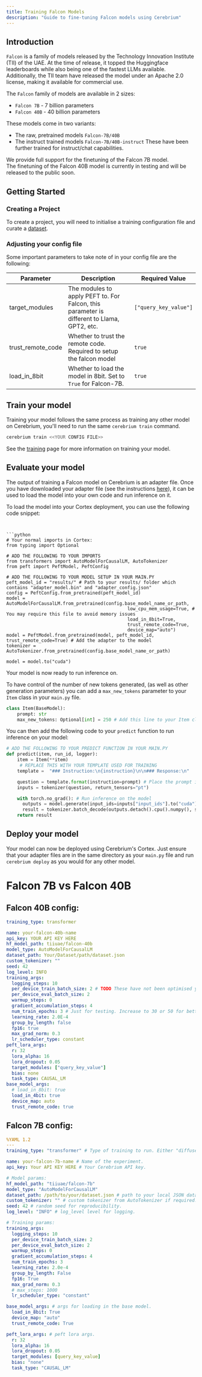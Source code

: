 ```yaml
---
title: Training Falcon Models
description: "Guide to fine-tuning Falcon models using Cerebrium"
---
```


## Introduction

<!-- TODO: An intro to falcon and why someone might want to use it. -->

`Falcon` is a family of models released by the Technology Innovation Institute (TII) of the UAE.
At the time of release, it topped the Huggingface leaderboards while also being one of the fastest LLMs available.
Additionally, the TII team have released the model under an Apache 2.0 license, making it available for commercial use.

The `Falcon` family of models are available in 2 sizes:

- `Falcon 7B` - 7 billion parameters
- `Falcon 40B` - 40 billion parameters

These models come in two variants:

- The raw, pretrained models `Falcon-7B/40B`
- The instruct trained models `Falcon-7B/40B-instruct`
  These have been further trained for instruct/chat capabilities.

We provide full support for the finetuning of the Falcon 7B model.  
The finetuning of the Falcon 40B model is currently in testing and will be released to the public soon.

## Getting Started

### Creating a Project

To create a project, you will need to initialise a training configuration file and curate a [dataset](/cerebrium/fine-tuning/language-models/dataset).

<!-- 
We provide an example configuration file for the Falcon 7B model which can be used as a starting point for your own configuration file. Just run the following command:
```bash
cerebrium init-trainer --trainer-type falcon --trainer-name my-falcon-trainer
``` -->

<!-- TODO this init needs to be made before uncommenting -->

### Adjusting your config file

Some important parameters to take note of in your config file are the following:

| Parameter         | Description                                                                                | Required Value        |
| ----------------- | ------------------------------------------------------------------------------------------ | --------------------- |
| target_modules    | The modules to apply PEFT to. For Falcon, this parameter is different to Llama, GPT2, etc. | `["query_key_value"]` |
| trust_remote_code | Whether to trust the remote code. Required to setup the falcon model                       | `true`                |
| load_in_8bit      | Whether to load the model in 8bit. Set to `True` for Falcon-7B.                            | `true`                |

<!-- | load_in_4bit      | Whether to load the model in 4bit. Set to `True` for Falcon-40B.                           | `true`                | -->

<!-- TODO:
- which parameters to adjust and when
- epochs
- learning rate
- prompt template
  - Should we include how to add stop tokens etc? -->

## Train your model
Training your model follows the same process as training any other model on Cerebrium, you'll need to run the same `cerebrium train` command.

```bash
cerebrium train <<YOUR CONFIG FILE>> 
```

See the [training](/cerebrium/fine-tuning/language-models/training) page for more information on training your model.


## Evaluate your model
The output of training a Falcon model on Cerebrium is an adapter file. Once you have downloaded your adapter file (see the instructions [here](/cerebrium/fine-tuning/language-models/training)), it can be used to load the model into your own code and run inference on it.

To load the model into your Cortex deployment, you can use the following code snippet:

```


```python
# Your normal imports in Cortex:
from typing import Optional

# ADD THE FOLLOWING TO YOUR IMPORTS
from transformers import AutoModelForCausalLM, AutoTokenizer
from peft import PeftModel, PeftConfig

# ADD THE FOLLOWING TO YOUR MODEL SETUP IN YOUR MAIN.PY
peft_model_id = "results/" # Path to your results/ folder which contains "adapter_model.bin" and "adapter_config.json" 
config = PeftConfig.from_pretrained(peft_model_id)
model = AutoModelForCausalLM.from_pretrained(config.base_model_name_or_path,
                                             low_cpu_mem_usage=True, # You may require this file to avoid memory issues
                                             load_in_8bit=True,
                                             trust_remote_code=True,
                                             device_map="auto")
model = PeftModel.from_pretrained(model, peft_model_id, trust_remote_code=True) # Add the adapter to the model
tokenizer = AutoTokenizer.from_pretrained(config.base_model_name_or_path)

model = model.to("cuda")
```
Your model is now ready to run inference on.

To have control of the number of new tokens generated, (as well as other generation parameters) you can add a `max_new_tokens` parameter to your `Item` class in your `main.py` file.
```python
class Item(BaseModel):
    prompt: str
    max_new_tokens: Optional[int] = 250 # Add this line to your Item class
```

You can then add the following code to your `predict` function to run inference on your model:
```python
# ADD THE FOLLOWING TO YOUR PREDICT FUNCTION IN YOUR MAIN.PY
def predict(item, run_id, logger):
    item = Item(**item)
     # REPLACE THIS WITH YOUR TEMPLATE USED FOR TRAINING
    template =  "### Instruction:\n{instruction}\n\n### Response:\n" 

    question = template.format(instruction=prompt) # Place the prompt into the template
    inputs = tokenizer(question, return_tensors="pt")

    with torch.no_grad(): # Run inference on the model
      outputs = model.generate(input_ids=inputs["input_ids"].to("cuda"), max_new_tokens=item.max_new_tokens)
      result = tokenizer.batch_decode(outputs.detach().cpu().numpy(), skip_special_tokens=True)[0]
    return result
```

## Deploy your model

Your model can now be deployed using Cerebrium's Cortex. Just ensure that your adapter files are in the same directory as your `main.py` file and run `cerebrium deploy` as you would for any other model.

# Falcon 7B vs Falcon 40B

<!-- TODO this needs to become a comparison table -->

## Falcon 40B config:

```yaml
training_type: transformer

name: your-falcon-40b-name
api_key: YOUR API KEY HERE
hf_model_path: tiiuae/falcon-40b
model_type: AutoModelForCausalLM
dataset_path: Your/Dataset/path/dataset.json
custom_tokenizer: ""
seed: 42
log_level: INFO
training_args:
  logging_steps: 10
  per_device_train_batch_size: 2 # TODO These have not been optimised yet. Will depend on hardware
  per_device_eval_batch_size: 2
  warmup_steps: 0
  gradient_accumulation_steps: 4
  num_train_epochs: 3 # Just for testing. Increase to 30 or 50 for better results
  learning_rate: 2.0E-4
  group_by_length: false
  fp16: true
  max_grad_norm: 0.3
  lr_scheduler_type: constant
peft_lora_args:
  r: 32
  lora_alpha: 16
  lora_dropout: 0.05
  target_modules: ["query_key_value"]
  bias: none
  task_type: CAUSAL_LM
base_model_args:
  # load_in_8bit: true
  load_in_4bit: true
  device_map: auto
  trust_remote_code: true
```

## Falcon 7B config:

```yaml
%YAML 1.2
---
training_type: "transformer" # Type of training to run. Either "diffuser" or "transformer".

name: your-falcon-7b-name # Name of the experiment.
api_key: Your API KEY HERE # Your Cerebrium API key.

# Model params:
hf_model_path: "tiiuae/falcon-7b"
model_type: "AutoModelForCausalLM"
dataset_path: /path/to/your/dataset.json # path to your local JSON dataset.
custom_tokenizer: "" # custom tokenizer from AutoTokenizer if required.
seed: 42 # random seed for reproducibility.
log_level: "INFO" # log_level level for logging.

# Training params:
training_args:
  logging_steps: 10
  per_device_train_batch_size: 2
  per_device_eval_batch_size: 2
  warmup_steps: 0
  gradient_accumulation_steps: 4
  num_train_epochs: 3
  learning_rate: 2.0e-4
  group_by_length: False
  fp16: True
  max_grad_norm: 0.3
  # max_steps: 1000
  lr_scheduler_type: "constant"

base_model_args: # args for loading in the base model.
  load_in_8bit: True
  device_map: "auto"
  trust_remote_code: True

peft_lora_args: # peft lora args.
  r: 32
  lora_alpha: 16
  lora_dropout: 0.05
  target_modules: [query_key_value]
  bias: "none"
  task_type: "CAUSAL_LM"
```
